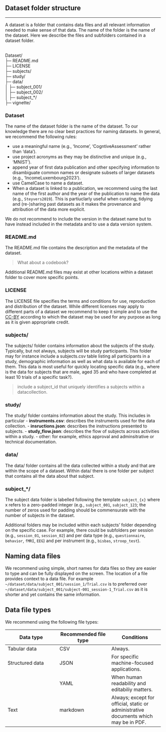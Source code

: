 
## Dataset folder structure

<hr />


A dataset is a folder that contains data files and all relevant information needed to make sense of that data. The name of the folder is the name of the dataset. Here we describe the files and subfolders contained in a dataset folder.


::: {.callout title="General structure of a dataset"}

<br>
Dataset/<br>
├─ README.md<br>
├─ LICENSE<br>
├─ subjects/<br>
├─ study/<br>
├─ data/<br>
│  ├─ subject_001/<br>
│  ├─ subject_002/<br>
│  ├─ subject_*/<br>
├─ vignette/<br>
:::



### Dataset

The name of the dataset folder is the name of the dataset. To our knowledge there are no clear best practices for naming datasets. In general, we recommend the following rules:

- use a meaningful name (e.g., 'Income', 'CogntiveAssessment' rather than 'data').
- use project acronyms as they may be distinctive and unique (e.g., 'MNIST').
- append year of first data publication and other specifying information to disambiguate common names or designate subsets of larger datasets (e.g., 'IncomeLuxembourg2023').
- use CamelCase to name a dataset.
- When a dataset is linked to a publication, we recommend using the last name of the first author and the year of the publication to name the data (e.g., `Steyvers2019`). This is partiuclarly useful when curating, tidying and (re-)sharing past datasets as it makes the provenance and attribution of the data more explicit. 


We do not recommend to include the version in the dataset name but to have instead included in the metadata and to use a data version system.






### README.md

The README.md file contains the description and the metadata of the dataset. 

> What about a codebook?

Additional README.md files may exist at other locations within a dataset folder to cover more specific points. 




### LICENSE

The LICENSE file specifies the terms and conditions for use, reproduction and distribution of the dataset. While different licenses may apply to different parts of a dataset we recommend to keep it simple and to use the [CC-BY](https://creativecommons.org/licenses/by/4.0/) according to which the dataset may be used for any purpose as long as it is given appropriate credit. 



  


### subjects/

The subjects/ folder contains information about the subjects of the study. Typically, but not always, subjects will be study participants. This folder may for instance include a subjects.csv table listing all participants in a study, demographic information as well as what data is available for each of them. This data is most useful for quickly locating specific data (e.g., where is the data for subjects that are male, aged 35 and who have completed at least 10 trials of a specific task?).

> include a subject_id that uniquely identifies a subjects within a datacollection.

### study/

The study/ folder contains information about the study. This includes in particular 
 - **instruments.csv**: describes the instruments used for the data collection. 
 - **insructions.json**: describes the instructions presented to subjects.
 - **study_flow.json**: describes the flow of subjects across activities within a study.
 - other: for example, ethics approval and adminsitrative or technical documentation.


### data/

The data/ folder contains all the data collected within a study and that are within the scope of a dataset. Within data/ there is one folder per subject that contains all the data about that subject. 


### subject_*/
The subject data folder is labelled following the template `subject_{x}` where x refers to a zero-padded integer (e.g., `subject_001`, `subject_123`; the number of zeros used for padding should be commensurate with the number of subjects in the dataset. 

Additional folders may be included within each subjects' folder depending on the specific case. For example, there could be subfolders per session (e.g., `session_01`, `session_02`) and per data type (e.g., `questionnaire`, `behavior`, `fMRI`, `EEG`) and per instrument (e.g., `bisbas`, `stroop_test`). 








## Naming data files

We recommend using simple, short names for data files so they are easier to type and can be fully displayed on the screen. The location of a file provides context to a data file. For example `~/dataset/data/subject_001/session_1/Trial.csv` is to preferred over  `~/dataset/data/subject_001/subject-001_session-1_Trial.csv` as it is shorter and yet contains the same information.




## Data file types

We recommend using the following file types:

| Data type | Recommended file type | Conditions |
| ---- | ---- | ---- |
| Tabular data | CSV | Always. |
| Structured data | JSON | For specific machine-focused applications. |
|  | YAML | When human readability and editabiliy matters. |
| Text | markdown | Always; except for official, static or administrative documents which may be in PDF. |





